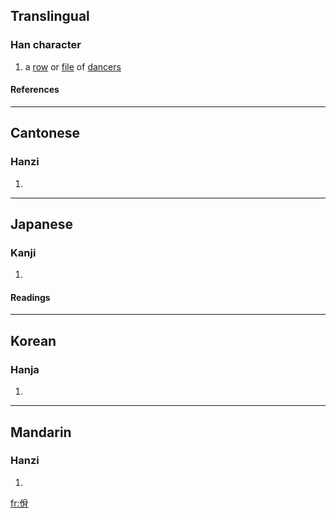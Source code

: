 ==Translingual==
===Han character===
{{Han char|rn=9|rad=人|as=06|sn=8|four=2822<sub>7</sub>|canj=人金月 (OCB)}}
# a [[row]] or [[file]] of [[dancer]]s
====References====
{{Han ref|kx=0101.030|dkj=00572|dj=0213.110|hdz=10150.060|uh=4F7E|ud=20350|bh=A8DB|bd=43227}}
----
==Cantonese==
===Hanzi===
{{yue-hanzi|jyut=|y=yat6}}
# {{defn|Cantonese}}
----
==Japanese==
===Kanji===
{{ja-kanji|grade=|rs=人06}}
# {{defn|Japanese}} 
====Readings====
{{ja-readings|on=[[いつ]] (itsu), [[いち]] (ichi)|kun=[[やすい]] (yasui), [[やすんずる]] (yasunzuru)}}
----
==Korean==
===Hanja===
{{ko-hanja|hangeul=[[일]]|rv=il|mr=il}}
# {{defn|Korean}}
----
==Mandarin==
===Hanzi===
{{cmn-hanzi|pin=[[yì]] ([[yi4]])|wg=i<sup>4</sup>}}
# {{defn|Mandarin}}

[[fr:佾]]